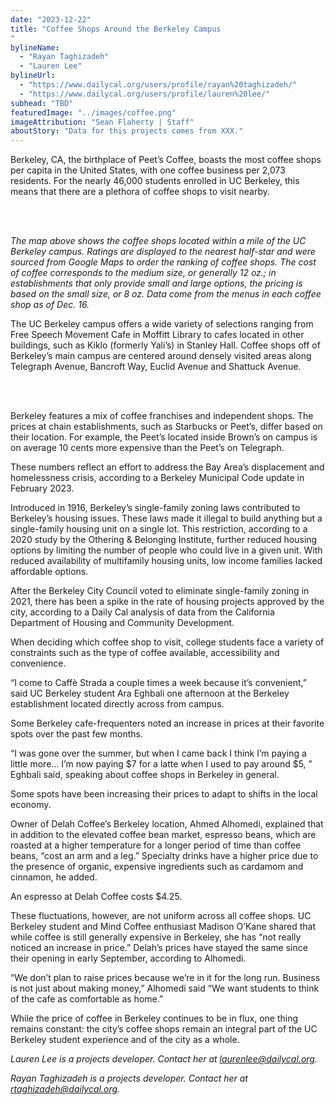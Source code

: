 ```yaml
---
date: "2023-12-22"
title: "Coffee Shops Around the Berkeley Campus
"
bylineName:
  - "Rayan Taghizadeh"
  - "Lauren Lee"
bylineUrl:
  - "https://www.dailycal.org/users/profile/rayan%20taghizadeh/"
  - "https://www.dailycal.org/users/profile/lauren%20lee/"
subhead: "TBD"
featuredImage: "../images/coffee.png"
imageAttribution: "Sean Flaherty | Staff"
aboutStory: "Data for this projects comes from XXX."
---
```


Berkeley, CA, the birthplace of Peet’s Coffee, boasts the most coffee shops per capita in the United States, with one coffee business per 2,073 residents. For the nearly 46,000 students enrolled in UC Berkeley, this means that there are a plethora of coffee shops to visit nearby.

<br />

<MyMap />

<br />

_The map above shows the coffee shops located within a mile of the UC Berkeley campus. Ratings are displayed to the nearest half-star and were sourced from Google Maps to order the ranking of coffee shops. The cost of coffee corresponds to the medium size, or generally 12 oz.; in establishments that only provide small and large options, the pricing is based on the small size, or 8 oz. Data come from the menus in each coffee shop as of Dec. 16._

The UC Berkeley campus offers a wide variety of selections ranging from Free Speech Movement Cafe in Moffitt Library to cafes located in other buildings, such as Kiklo (formerly Yali’s) in Stanley Hall. Coffee shops off of Berkeley’s main campus are centered around densely visited areas along Telegraph Avenue, Bancroft Way, Euclid Avenue and Shattuck Avenue.

<br />

<CoffeePricesBarChart />

<br />

Berkeley features a mix of coffee franchises and independent shops. The prices at chain establishments, such as Starbucks or Peet’s, differ based on their location. For example, the Peet’s located inside Brown’s on campus is on average 10 cents more expensive than the Peet’s on Telegraph.

These numbers reflect an effort to address the Bay Area’s displacement and homelessness crisis, according to a Berkeley Municipal Code update in February 2023.

Introduced in 1916, Berkeley’s single-family zoning laws contributed to Berkeley’s housing issues. These laws made it illegal to build anything but a single-family housing unit on a single lot. This restriction, according to a 2020 study by the Othering & Belonging Institute, further reduced housing options by limiting the number of people who could live in a given unit. With reduced availability of multifamily housing units, low income families lacked affordable options.

After the Berkeley City Council voted to eliminate single-family zoning in 2021, there has been a spike in the rate of housing projects approved by the city, according to a Daily Cal analysis of data from the California Department of Housing and Community Development.

When deciding which coffee shop to visit, college students face a variety of constraints such as the type of coffee available, accessibility and convenience.

“I come to Caffè Strada a couple times a week because it’s convenient,” said UC Berkeley student Ara Eghbali one afternoon at the Berkeley establishment located directly across from campus.

Some Berkeley cafe-frequenters noted an increase in prices at their favorite spots over the past few months.

“I was gone over the summer, but when I came back I think I’m paying a little more… I’m now paying $7 for a latte when I used to pay around $5, ” Eghbali said, speaking about coffee shops in Berkeley in general.

Some spots have been increasing their prices to adapt to shifts in the local economy.

Owner of Delah Coffee’s Berkeley location, Ahmed Alhomedi, explained that in addition to the elevated coffee bean market, espresso beans, which are roasted at a higher temperature for a longer period of time than coffee beans, “cost an arm and a leg.” Specialty drinks have a higher price due to the presence of organic, expensive ingredients such as cardamom and cinnamon, he added.

An espresso at Delah Coffee costs $4.25.

These fluctuations, however, are not uniform across all coffee shops. UC Berkeley student and Mind Coffee enthusiast Madison O’Kane shared that while coffee is still generally expensive in Berkeley, she has “not really noticed an increase in price.” Delah’s prices have stayed the same since their opening in early September, according to Alhomedi.

“We don’t plan to raise prices because we’re in it for the long run. Business is not just about making money,” Alhomedi said “We want students to think of the cafe as comfortable as home.”

While the price of coffee in Berkeley continues to be in flux, one thing remains constant: the city’s coffee shops remain an integral part of the UC Berkeley student experience and of the city as a whole.

_Lauren Lee is a projects developer. Contact her at [laurenlee@dailycal.org](mailto:laurenlee@dailycal.org)._

_Rayan Taghizadeh is a projects developer. Contact her at [rtaghizadeh@dailycal.org](mailto:rtaghizadeh@dailycal.org)._
